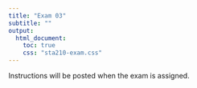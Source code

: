 ```yaml
---
title: "Exam 03"
subtitle: ""
output: 
  html_document:
    toc: true
    css: "sta210-exam.css"
---
```


Instructions will be posted when the exam is assigned. 